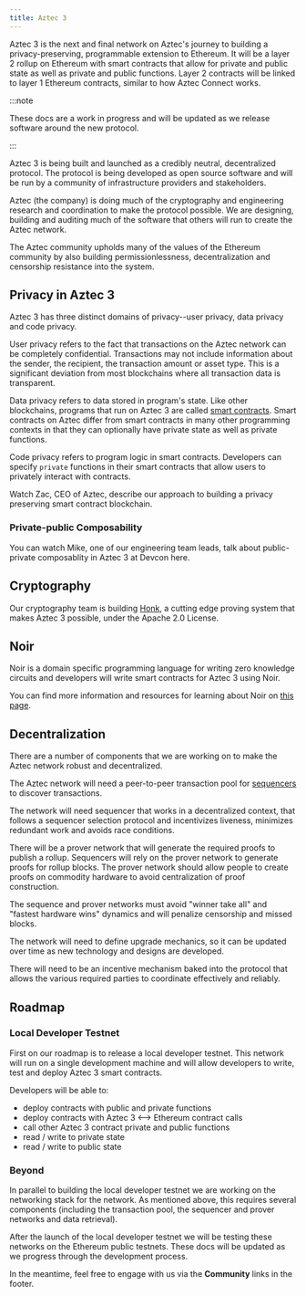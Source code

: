 ```yaml
---
title: Aztec 3
---
```



Aztec 3 is the next and final network on Aztec's journey to building a privacy-preserving, programmable extension to Ethereum. It will be a layer 2 rollup on Ethereum with smart contracts that allow for private and public state as well as private and public functions. Layer 2 contracts will be linked to layer 1 Ethereum contracts, similar to how Aztec Connect works.

:::note

These docs are a work in progress and will be updated as we release software around the new protocol.

:::

Aztec 3 is being built and launched as a credibly neutral, decentralized protocol. The protocol is being developed as open source software and will be run by a community of infrastructure providers and stakeholders.

Aztec (the company) is doing much of the cryptography and engineering research and coordination to make the protocol possible. We are designing, building and auditing much of the software that others will run to create the Aztec network.

The Aztec community upholds many of the values of the Ethereum community by also building permissionlessness, decentralization and censorship resistance into the system.

## Privacy in Aztec 3

Aztec 3 has three distinct domains of privacy--user privacy, data privacy and code privacy.

User privacy refers to the fact that transactions on the Aztec network can be completely confidential. Transactions may not include information about the sender, the recipient, the transaction amount or asset type. This is a significant deviation from most blockchains where all transaction data is transparent.

Data privacy refers to data stored in program's state. Like other blockchains, programs that run on Aztec 3 are called [smart contracts](./glossary#smart-contract). Smart contracts on Aztec differ from smart contracts in many other programming contexts in that they can optionally have private state as well as private functions.

Code privacy refers to program logic in smart contracts. Developers can specify `private` functions in their smart contracts that allow users to privately interact with contracts.

Watch Zac, CEO of Aztec, describe our approach to building a privacy preserving smart contract blockchain.

<ReactPlayer
  controls
  light
  width="100%"
  url="https://www.youtube.com/watch?v=09nDPDN1ORA"
/>

### Private-public Composability

You can watch Mike, one of our engineering team leads, talk about public-private composablity in Aztec 3 at Devcon here.

<ReactPlayer
  controls
  light
  width="100%"
  url="https://www.youtube.com/watch?v=7Oc0tjdbi70&t=17723s"
/>

## Cryptography

Our cryptography team is building [Honk](https://github.com/AztecProtocol/barretenberg/tree/master/cpp/src/barretenberg/honk), a cutting edge proving system that makes Aztec 3 possible, under the Apache 2.0 License.

## Noir

Noir is a domain specific programming language for writing zero knowledge circuits and developers will write smart contracts for Aztec 3 using Noir.

You can find more information and resources for learning about Noir on [this page](./noir).

## Decentralization

There are a number of components that we are working on to make the Aztec network robust and decentralized.

The Aztec network will need a peer-to-peer transaction pool for [sequencers](./glossary#sequencer) to discover transactions.

The network will need sequencer that works in a decentralized context, that follows a sequencer selection protocol and incentivizes liveness, minimizes redundant work and avoids race conditions.

There will be a prover network that will generate the required proofs to publish a rollup. Sequencers will rely on the prover network to generate proofs for rollup blocks. The prover network should allow people to create proofs on commodity hardware to avoid centralization of proof construction.

The sequence and prover networks must avoid "winner take all" and "fastest hardware wins" dynamics and will penalize censorship and missed blocks.

The network will need to define upgrade mechanics, so it can be updated over time as new technology and designs are developed.

There will need to be an incentive mechanism baked into the protocol that allows the various required parties to coordinate effectively and reliably.

## Roadmap

### Local Developer Testnet

First on our roadmap is to release a local developer testnet. This network will run on a single development machine and will allow developers to write, test and deploy Aztec 3 smart contracts.

Developers will be able to:

- deploy contracts with public and private functions
- deploy contracts with Aztec 3 <--> Ethereum contract calls
- call other Aztec 3 contract private and public functions
- read / write to private state
- read / write to public state

### Beyond

In parallel to building the local developer testnet we are working on the networking stack for the network. As mentioned above, this requires several components (including the transaction pool, the sequencer and prover networks and data retrieval).

After the launch of the local developer testnet we will be testing these networks on the Ethereum public testnets. These docs will be updated as we progress through the development process.

In the meantime, feel free to engage with us via the **Community** links in the footer.
